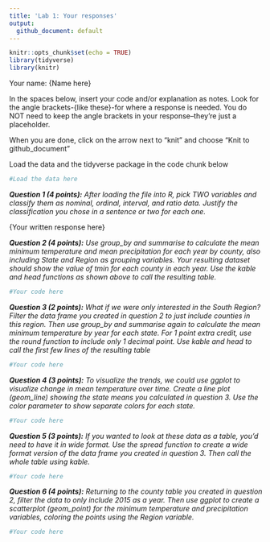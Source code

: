 ```yaml
---
title: 'Lab 1: Your responses'
output:
  github_document: default
---
```


```r
knitr::opts_chunk$set(echo = TRUE)
library(tidyverse)
library(knitr)
```

Your name: {Name here}

In the spaces below, insert your code and/or explanation as notes. Look for the angle brackets-{like these}-for where a response is needed. You do NOT need to keep the angle brackets in your response--they're just a placeholder.

When you are done, click on the arrow next to "knit" and choose "Knit to github_document"

Load the data and the tidyverse package in the code chunk below

```r
#Load the data here
```

***Question 1 (4 points):** After loading the file into R, pick TWO variables and classify them as nominal, ordinal, interval, and ratio data. Justify the classification you chose in a sentence or two for each one.*

{Your written response here}

***Question 2 (4 points):** Use group_by and summarise to calculate the mean minimum temperature and mean precipitation for each year by county, also including State and Region as grouping variables. Your resulting dataset should show the value of tmin for each county in each year. Use the kable and head functions as shown above to call the resulting table.*

```r
#Your code here
```

***Question 3 (2 points):** What if we were only interested in the South Region? Filter the data frame you created in question 2 to just include counties in this region. Then use group_by and summarise again to calculate the mean minimum temperature by year for each state. For 1 point extra credit, use the round function to include only 1 decimal point. Use kable and head to call the first few lines of the resulting table*

```r
#Your code here
```

***Question 4 (3 points):** To visualize the trends, we could use ggplot to visualize change in mean temperature over time. Create a line plot (geom_line) showing the state means you calculated in question 3. Use the color parameter to show separate colors for each state.*

```r
#Your code here
```

***Question 5 (3 points):** If you wanted to look at these data as a table, you'd need to have it in wide format. Use the spread function to create a wide format version of the data frame you created in question 3. Then call the whole table using kable.*

```r
#Your code here
```

***Question 6 (4 points):** Returning to the county table you created in question 2, filter the data to only include 2015 as a year. Then use ggplot to create a scatterplot (geom_point) for the minimum temperature and precipitation variables, coloring the points using the Region variable.*

```r
#Your code here
```